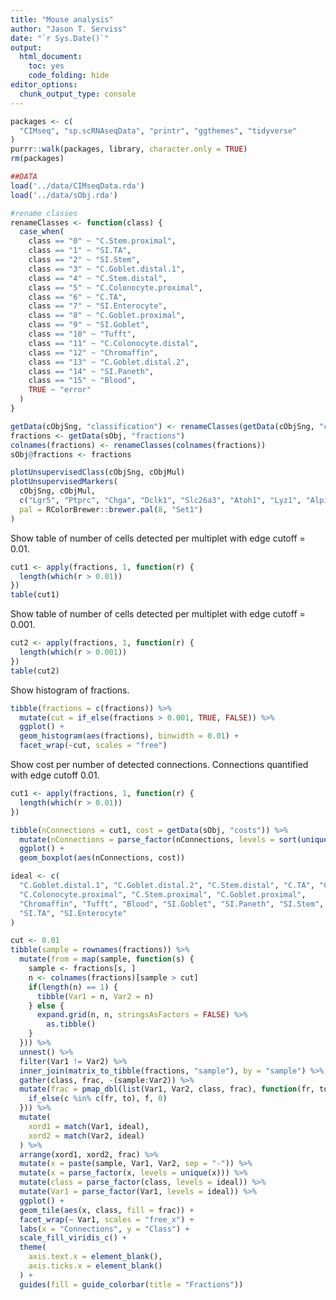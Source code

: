 ```yaml
---
title: "Mouse analysis"
author: "Jason T. Serviss"
date: "`r Sys.Date()`"
output:
  html_document:
    toc: yes
    code_folding: hide
editor_options: 
  chunk_output_type: console
---
```


```r
packages <- c(
  "CIMseq", "sp.scRNAseqData", "printr", "ggthemes", "tidyverse"
)
purrr::walk(packages, library, character.only = TRUE)
rm(packages)

##DATA
load('../data/CIMseqData.rda')
load('../data/sObj.rda')
```

```r
#rename classes
renameClasses <- function(class) {
  case_when(
    class == "0" ~ "C.Stem.proximal",
    class == "1" ~ "SI.TA",
    class == "2" ~ "SI.Stem",
    class == "3" ~ "C.Goblet.distal.1",
    class == "4" ~ "C.Stem.distal",
    class == "5" ~ "C.Colonocyte.proximal",
    class == "6" ~ "C.TA",
    class == "7" ~ "SI.Enterocyte",
    class == "8" ~ "C.Goblet.proximal",
    class == "9" ~ "SI.Goblet",
    class == "10" ~ "Tufft",
    class == "11" ~ "C.Colonocyte.distal",
    class == "12" ~ "Chromaffin",
    class == "13" ~ "C.Goblet.distal.2",
    class == "14" ~ "SI.Paneth",
    class == "15" ~ "Blood",
    TRUE ~ "error"
  )
}

getData(cObjSng, "classification") <- renameClasses(getData(cObjSng, "classification"))
fractions <- getData(sObj, "fractions")
colnames(fractions) <- renameClasses(colnames(fractions))
sObj@fractions <- fractions
```

```r
plotUnsupervisedClass(cObjSng, cObjMul)
plotUnsupervisedMarkers(
  cObjSng, cObjMul, 
  c("Lgr5", "Ptprc", "Chga", "Dclk1", "Slc26a3", "Atoh1", "Lyz1", "Alpi", "Hoxb13", "Mki67"),
  pal = RColorBrewer::brewer.pal(8, "Set1")
)
```

Show table of number of cells detected per multiplet with edge cutoff = 0.01.
```r
cut1 <- apply(fractions, 1, function(r) {
  length(which(r > 0.01))
})
table(cut1)
```

Show table of number of cells detected per multiplet with edge cutoff = 0.001.
```r
cut2 <- apply(fractions, 1, function(r) {
  length(which(r > 0.001))
})
table(cut2)
```

Show histogram of fractions.
```r
tibble(fractions = c(fractions)) %>%
  mutate(cut = if_else(fractions > 0.001, TRUE, FALSE)) %>%
  ggplot() +
  geom_histogram(aes(fractions), binwidth = 0.01) +
  facet_wrap(~cut, scales = "free")
```

Show cost per number of detected connections. Connections quantified with edge 
cutoff 0.01.
```r
cut1 <- apply(fractions, 1, function(r) {
  length(which(r > 0.01))
})

tibble(nConnections = cut1, cost = getData(sObj, "costs")) %>%
  mutate(nConnections = parse_factor(nConnections, levels = sort(unique(nConnections)))) %>%
  ggplot() + 
  geom_boxplot(aes(nConnections, cost))
```

```r

ideal <- c(
  "C.Goblet.distal.1", "C.Goblet.distal.2", "C.Stem.distal", "C.TA", "C.Colonocyte.distal",
  "C.Colonocyte.proximal", "C.Stem.proximal", "C.Goblet.proximal",
  "Chromaffin", "Tufft", "Blood", "SI.Goblet", "SI.Paneth", "SI.Stem",
  "SI.TA", "SI.Enterocyte"
)

cut <- 0.01
tibble(sample = rownames(fractions)) %>%
  mutate(from = map(sample, function(s) {
    sample <- fractions[s, ]
    n <- colnames(fractions)[sample > cut]
    if(length(n) == 1) {
      tibble(Var1 = n, Var2 = n)
    } else {
      expand.grid(n, n, stringsAsFactors = FALSE) %>%
        as.tibble()
    }
  })) %>%
  unnest() %>%
  filter(Var1 != Var2) %>%
  inner_join(matrix_to_tibble(fractions, "sample"), by = "sample") %>%
  gather(class, frac, -(sample:Var2)) %>%
  mutate(frac = pmap_dbl(list(Var1, Var2, class, frac), function(fr, to, c, f) {
    if_else(c %in% c(fr, to), f, 0)
  })) %>% 
  mutate(
    xord1 = match(Var1, ideal),
    xord2 = match(Var2, ideal)
  ) %>%
  arrange(xord1, xord2, frac) %>%
  mutate(x = paste(sample, Var1, Var2, sep = "-")) %>%
  mutate(x = parse_factor(x, levels = unique(x))) %>%
  mutate(class = parse_factor(class, levels = ideal)) %>%
  mutate(Var1 = parse_factor(Var1, levels = ideal)) %>%
  ggplot() +
  geom_tile(aes(x, class, fill = frac)) +
  facet_wrap(~ Var1, scales = "free_x") +
  labs(x = "Connections", y = "Class") +
  scale_fill_viridis_c() +
  theme(
    axis.text.x = element_blank(),
    axis.ticks.x = element_blank()
  ) +
  guides(fill = guide_colorbar(title = "Fractions"))
```


